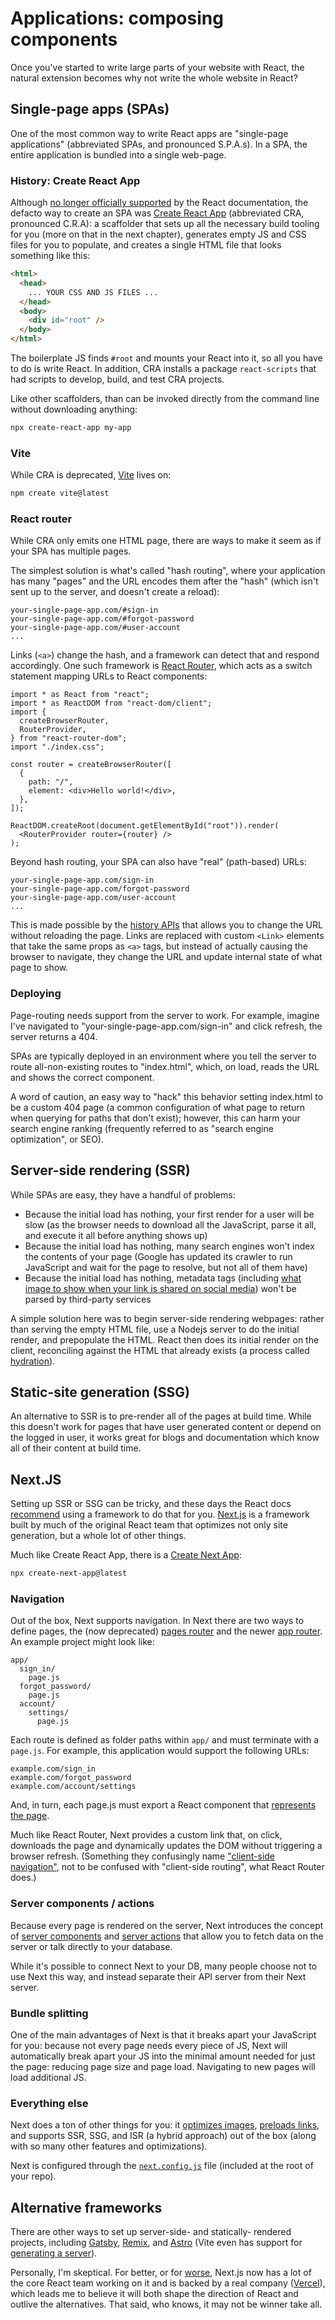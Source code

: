 # Applications: composing components

Once you've started to write large parts of your website with React, the natural extension becomes why not write the whole website in React?

## Single-page apps (SPAs)

One of the most common way to write React apps are "single-page applications" (abbreviated SPAs, and pronounced S.P.A.s). In a SPA, the entire application is bundled into a single web-page.

### History: Create React App

Although [no longer officially supported](https://github.com/reactjs/react.dev/pull/5487#issuecomment-1409720741) by the React documentation, the defacto way to create an SPA was [Create React App](https://create-react-app.dev/docs/getting-started) (abbreviated CRA, pronounced C.R.A): a scaffolder that sets up all the necessary build tooling for you (more on that in the next chapter), generates empty JS and CSS files for you to populate, and creates a single HTML file that looks something like this:

```html
<html>
  <head>
    ... YOUR CSS AND JS FILES ...
  </head>
  <body>
    <div id="root" />
  </body>
</html>
```

The boilerplate JS finds `#root` and mounts your React into it, so all you have to do is write React. In addition, CRA installs a package `react-scripts` that had scripts to develop, build, and test CRA projects.

Like other scaffolders, than can be invoked directly from the command line without downloading anything: 

```bash
npx create-react-app my-app
```

### Vite 

While CRA is deprecated, [Vite](https://vitejs.dev/guide/) lives on:

```bash
npm create vite@latest
```

### React router

While CRA only emits one HTML page, there are ways to make it seem as if your SPA has multiple pages. 

The simplest solution is what's called "hash routing", where your application has many "pages" and the URL encodes them after the "hash" (which isn't sent up to the server, and doesn't create a reload):

```
your-single-page-app.com/#sign-in
your-single-page-app.com/#forgot-password
your-single-page-app.com/#user-account
...
```

Links (`<a>`) change the hash, and a framework can detect that and respond accordingly. One such framework is [React Router](https://reactrouter.com/en/main/start/tutorial), which acts as a switch statement mapping URLs to React components:

```tsx 
import * as React from "react";
import * as ReactDOM from "react-dom/client";
import {
  createBrowserRouter,
  RouterProvider,
} from "react-router-dom";
import "./index.css";

const router = createBrowserRouter([
  {
    path: "/",
    element: <div>Hello world!</div>,
  },
]);

ReactDOM.createRoot(document.getElementById("root")).render(
  <RouterProvider router={router} />
);
```

Beyond hash routing, your SPA can also have "real" (path-based) URLs:

```
your-single-page-app.com/sign-in
your-single-page-app.com/forgot-password
your-single-page-app.com/user-account
...
```

This is made possible by the [history APIs](https://developer.mozilla.org/en-US/docs/Web/API/History_API) that allows you to change the URL without reloading the page. Links are replaced with custom `<Link>` elements that take the same props as `<a>` tags, but instead of actually causing the browser to navigate, they change the URL and update internal state of what page to show.

### Deploying

Page-routing needs support from the server to work. For example, imagine I've navigated to "your-single-page-app.com/sign-in" and click refresh, the server returns a 404. 

SPAs are typically deployed in an environment where you tell the server to route all-non-existing routes to "index.html", which, on load, reads the URL and shows the correct component. 

A word of caution, an easy way to "hack" this behavior setting index.html to be a custom 404 page (a common configuration of what page to return when querying for paths that don't exist); however, this can harm your search engine ranking (frequently referred to as "search engine optimization", or SEO). 

## Server-side rendering (SSR)

While SPAs are easy, they have a handful of problems: 

 - Because the initial load has nothing, your first render for a user will be slow (as the browser needs to download all the JavaScript, parse it all, and execute it all before anything shows up)
 - Because the initial load has nothing, many search engines won't index the contents of your page (Google has updated its crawler to run JavaScript and wait for the page to resolve, but not all of them have)
 - Because the initial load has nothing, metadata tags (including [what image to show when your link is shared on social media](https://ogp.me/)) won't be parsed by third-party services

A simple solution here was to begin server-side rendering webpages: rather than serving the empty HTML file, use a Nodejs server to do the initial render, and prepopulate the HTML. React then does its initial render on the client, reconciling against the HTML that already exists (a process called [hydration](https://react.dev/reference/react-dom/client/hydrateRoot)).

## Static-site generation (SSG)

An alternative to SSR is to pre-render all of the pages at build time. While this doesn't work for pages that have user generated content or depend on the logged in user, it works great for blogs and documentation which know all of their content at build time. 

## Next.JS

Setting up SSR or SSG can be tricky, and these days the React docs [recommend](https://react.dev/learn/start-a-new-react-project) using a framework to do that for you. [Next.js](https://nextjs.org/) is a framework built by much of the original React team that optimizes not only site generation, but a whole lot of other things. 

Much like Create React App, there is a [Create Next App](https://nextjs.org/docs/app/api-reference/create-next-app): 

```bash
npx create-next-app@latest
```

### Navigation

Out of the box, Next supports navigation. In Next there are two ways to define pages, the (now deprecated) [pages router](https://nextjs.org/docs/pages) and the newer [app router](https://nextjs.org/docs/app/building-your-application/routing). An example project might look like: 

```
app/
  sign_in/
    page.js
  forgot_password/
    page.js
  account/
    settings/
      page.js
```

Each route is defined as folder paths within `app/` and must terminate with a `page.js`. For example, this application would support the following URLs:

```
example.com/sign_in
example.com/forgot_password
example.com/account/settings
```

And, in turn, each page.js must export a React component that [represents the page](https://nextjs.org/docs/app/building-your-application/routing/pages-and-layouts). 

Much like React Router, Next provides a custom link that, on click, downloads the page and dynamically updates the DOM without triggering a browser refresh. (Something they confusingly name ["client-side navigation"](https://nextjs.org/learn-pages-router/basics/navigate-between-pages/client-side), not to be confused with "client-side routing", what React Router does.)

### Server components / actions

Because every page is rendered on the server, Next introduces the concept of [server components](https://nextjs.org/docs/app/building-your-application/rendering/server-components) and [server actions](https://nextjs.org/docs/app/building-your-application/data-fetching/server-actions-and-mutations) that allow you to fetch data on the server or talk directly to your database. 

While it's possible to connect Next to your DB, many people choose not to use Next this way, and instead separate their API server from their Next server. 

### Bundle splitting

One of the main advantages of Next is that it breaks apart your JavaScript for you: because not every page needs every piece of JS, Next will automatically break apart your JS into the minimal amount needed for just the page: reducing page size and page load. Navigating to new pages will load additional JS.

### Everything else

Next does a ton of other things for you: it [optimizes images](https://nextjs.org/docs/app/building-your-application/optimizing/images), [preloads links](https://nextjs.org/docs/app/building-your-application/routing/linking-and-navigating#link-component), and supports SSR, SSG, and ISR (a hybrid approach) out of the box (along with so many other features and optimizations).

Next is configured through the [`next.config.js`](https://nextjs.org/docs/app/api-reference/next-config-js) file (included at the root of your repo).

## Alternative frameworks

There are other ways to set up server-side- and statically- rendered projects, including [Gatsby](https://www.gatsbyjs.com/), [Remix](https://remix.run/), and [Astro](https://astro.build/) (Vite even has support for [generating a server](https://vitejs.dev/guide/ssr.html)).

Personally, I'm skeptical. For better, or for [worse](https://blog.cassidoo.co/post/annoyed-at-react/), Next.js now has a lot of the core React team working on it and is backed by a real company ([Vercel](https://vercel.com/)), which leads me to believe it will both shape the direction of React and outlive the alternatives. That said, who knows, it may not be winner take all.